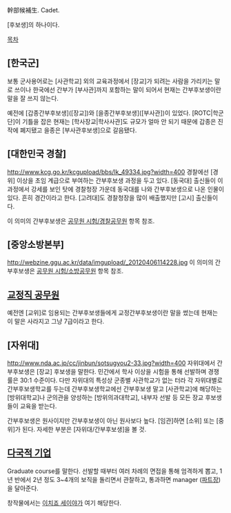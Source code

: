 幹部候補生. Cadet. 

[후보생]의 하나이다.

[[목차]]

== [한국군] ==
보통 군사용어로는 [사관학교] 외의 교육과정에서 [장교]가 되려는 사람을 가리키는 말로 쓰이나 한국에선 간부가 [부사관]까지 포함하는 말이 되어서 현재는 간부후보생이란 말을 잘 쓰지 않는다. 

예전에 [갑종간부후보생]([장교])와 [을종간부후보생]([부사관])이 있었다. [ROTC|학군단]이 기틀을 잡은 현재는 [학사장교|학사사관]도 규모가 얼마 안 되기 때문에 갑종은 진작에 폐지됐고 을종은 [부사관후보생]으로 갈음됐다.

== [대한민국 경찰] ==
http://www.kcg.go.kr/kcgupload/bbs/lk_49334.jpg?width=400
경찰에선 [경위] 이상을 초임 계급으로 부여하는 간부후보생 과정을 두고 있다. [동국대] 출신들이 이 과정에서 강세를 보인 탓에 경찰청장 가운데 동국대를 나와 간부후보생으로 나온 인물이 있다. 흔히 경간이라고 한다. [고려대]도 경찰청장을 많이 배출했지만 [고시] 출신들이다.

이 의미의 간부후보생은 [[공무원 시험/경찰공무원]] 항목 참조.

== [중앙소방본부] ==
http://webzine.ggu.ac.kr/data/imgupload/_20120406114228.jpg
이 의미의 간부후보생은 [[공무원 시험/소방공무원]] 항목 참조.

== [[교정직 공무원]] ==
예전엔 [교위]로 임용되는 간부후보생들에게 교정간부후보생이란 말을 썼는데 현재는 이 말은 사라지고 그냥 7급이라고 한다.

== [자위대] ==
http://www.nda.ac.jp/cc/jinbun/sotsugyou2-33.jpg?width=400
자위대에서 간부후보생은 [장교] 후보생을 말한다. 민간에서 학사 이상을 시험을 통해 선발하며 경쟁률은 30:1 수준이다. 다만 자위대의 특성상 군종별 사관학교가 없는 터라 각 자위대별로 간부후보생학교를 두는데 간부후보생학교에선 간부후보생 말고 [사관학교]에 해당하는 [방위대학교]나 군의관을 양성하는 [방위의과대학교], 내부자 선발 등 모든 장교 후보생들이 교육을 받는다.

간부후보생은 원사이지만 간부후보생이 아닌 원사보다 높다. [임관]하면 [소위] 또는 [중위]가 된다. 자세한 부분은 [자위대/간부후보생]을 볼 것.

== [[다국적 기업]] ==
Graduate course를 말한다. 선발할 때부터 여러 차례의 면접을 통해 엄격하게 뽑고, 1년 반에서 2년 정도 3~4개의 보직을 돌리면서 관찰하고, 통과하면 manager ([[파트장]])을 달아준다.

창작물에서는 [[이치죠 세이야]]가 여기 해당한다.
